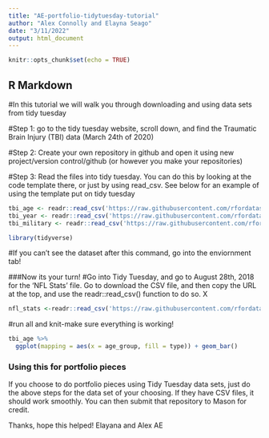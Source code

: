 ```yaml
---
title: "AE-portfolio-tidytuesday-tutorial"
author: "Alex Connolly and Elayna Seago"
date: "3/11/2022"
output: html_document
---
```


```r
knitr::opts_chunk$set(echo = TRUE)
```

## R Markdown

#In this tutorial we will walk you through downloading and using data sets from tidy tuesday

#Step 1: go to the tidy tuesday website, scroll down, and find the Traumatic Brain Injury (TBI) data (March 24th of 2020)

#Step 2: Create your own repository in github and open it using new project/version control/github (or however you make your repositories)

#Step 3: Read the files into tidy tuesday. You can do this by looking at the code template there, or just by using read_csv. See below for an example of using the template put on tidy tuesday

```r
tbi_age <- readr::read_csv('https://raw.githubusercontent.com/rfordatascience/tidytuesday/master/data/2020/2020-03-24/tbi_age.csv')
tbi_year <- readr::read_csv('https://raw.githubusercontent.com/rfordatascience/tidytuesday/master/data/2020/2020-03-24/tbi_year.csv')
tbi_military <- readr::read_csv('https://raw.githubusercontent.com/rfordatascience/tidytuesday/master/data/2020/2020-03-24/tbi_military.csv')
```
```r
library(tidyverse)
```

#If you can't see the dataset after this command, go into the enviornment tab!

###Now its your turn!
#Go into Tidy Tuesday, and go to August 28th, 2018 for the 'NFL Stats' file. Go to download the CSV file, and then copy the URL at the top, and use the readr::read_csv() function to do so. X


```r
nfl_stats <-readr::read_csv('https://raw.githubusercontent.com/rfordatascience/tidytuesday/master/data/2018/2018-08-28/nfl_2010-2017.csv')
```

#run all and knit-make sure everything is working!

```r
tbi_age %>%
  ggplot(mapping = aes(x = age_group, fill = type)) + geom_bar()
```


### Using this for portfolio pieces
If you choose to do portfolio pieces using Tidy Tuesday data sets, just do the above steps for the data set of your choosing. If they have CSV files, it should work smoothly. You can then submit that repository to Mason for credit.

Thanks, hope this helped!
Elayana and Alex
AE